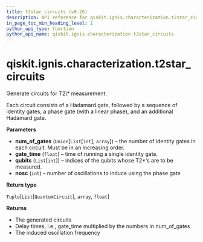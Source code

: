 ```yaml
---
title: t2star_circuits (v0.26)
description: API reference for qiskit.ignis.characterization.t2star_circuits in qiskit v0.26
in_page_toc_min_heading_level: 1
python_api_type: function
python_api_name: qiskit.ignis.characterization.t2star_circuits
---
```


<span id="qiskit-ignis-characterization-t2star-circuits" />

# qiskit.ignis.characterization.t2star\_circuits

<Function id="qiskit.ignis.characterization.t2star_circuits" isDedicatedPage={true} github="https://github.com/qiskit-community/qiskit-ignis/tree/stable/0.6/qiskit/ignis/characterization/coherence/circuits.py" signature="t2star_circuits(num_of_gates, gate_time, qubits, nosc=0)">
  Generate circuits for T2\* measurement.

  Each circuit consists of a Hadamard gate, followed by a sequence of identity gates, a phase gate (with a linear phase), and an additional Hadamard gate.

  **Parameters**

  *   **num\_of\_gates** (`Union`\[`List`\[`int`], `array`]) – the number of identity gates in each circuit. Must be in an increasing order.
  *   **gate\_time** (`float`) – time of running a single identity gate.
  *   **qubits** (`List`\[`int`]) – indices of the qubits whose T2\*‘s are to be measured.
  *   **nosc** (`int`) – number of oscillations to induce using the phase gate

  **Return type**

  `Tuple`\[`List`\[`QuantumCircuit`], `array`, `float`]

  **Returns**

  *   The generated circuits
  *   Delay times, i.e., gate\_time multiplied by the numbers in num\_of\_gates
  *   The induced oscillation frequency
</Function>

